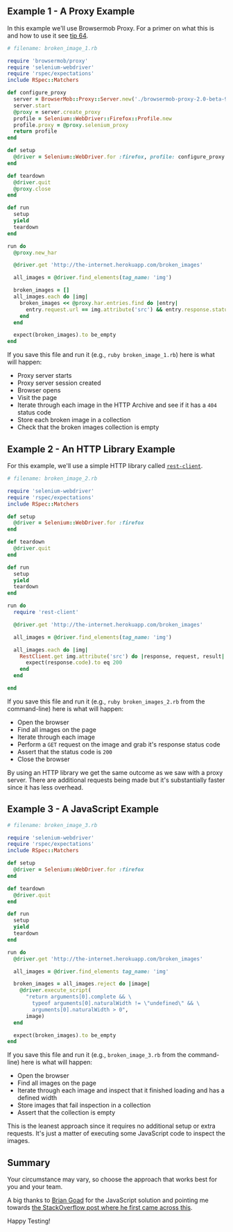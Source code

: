 ## Example 1 - A Proxy Example

In this example we'll use Browsermob Proxy. For a primer on what this is and how to use it see [tip 64](/tips/64-limit-bandwidth).

```ruby
# filename: broken_image_1.rb

require 'browsermob/proxy'
require 'selenium-webdriver'
require 'rspec/expectations'
include RSpec::Matchers

def configure_proxy
  server = BrowserMob::Proxy::Server.new('./browsermob-proxy-2.0-beta-9/bin/browsermob-proxy')
  server.start
  @proxy = server.create_proxy
  profile = Selenium::WebDriver::Firefox::Profile.new
  profile.proxy = @proxy.selenium_proxy
  return profile
end

def setup
  @driver = Selenium::WebDriver.for :firefox, profile: configure_proxy
end

def teardown
  @driver.quit
  @proxy.close
end

def run
  setup
  yield
  teardown
end

run do
  @proxy.new_har

  @driver.get 'http://the-internet.herokuapp.com/broken_images'

  all_images = @driver.find_elements(tag_name: 'img')

  broken_images = []
  all_images.each do |img|
    broken_images << @proxy.har.entries.find do |entry|
      entry.request.url == img.attribute('src') && entry.response.status == 404
    end
  end

  expect(broken_images).to be_empty
end
```

If you save this file and run it (e.g., `ruby broken_image_1.rb`) here is what will happen:

+ Proxy server starts
+ Proxy server session created
+ Browser opens
+ Visit the page
+ Iterate through each image in the HTTP Archive and see if it has a `404` status code
+ Store each broken image in a collection
+ Check that the broken images collection is empty

## Example 2 - An HTTP Library Example

For this example, we'll use a simple HTTP library called [`rest-client`](https://github.com/rest-client/rest-client).

```ruby
# filename: broken_image_2.rb

require 'selenium-webdriver'
require 'rspec/expectations'
include RSpec::Matchers

def setup
  @driver = Selenium::WebDriver.for :firefox
end

def teardown
  @driver.quit
end

def run
  setup
  yield
  teardown
end

run do
  require 'rest-client'

  @driver.get 'http://the-internet.herokuapp.com/broken_images'

  all_images = @driver.find_elements(tag_name: 'img')

  all_images.each do |img|
    RestClient.get img.attribute('src') do |response, request, result|
      expect(response.code).to eq 200
    end
  end

end
```

If you save this file and run it (e.g., `ruby broken_images_2.rb` from the command-line) here is what will happen:

+ Open the browser
+ Find all images on the page
+ Iterate through each image
+ Perform a `GET` request on the image and grab it's response status code
+ Assert that the status code is `200`
+ Close the browser

By using an HTTP library we get the same outcome as we saw with a proxy server. There are additional requests being made but it's substantially faster since it has less overhead.

## Example 3 - A JavaScript Example

```ruby
# filename: broken_image_3.rb

require 'selenium-webdriver'
require 'rspec/expectations'
include RSpec::Matchers

def setup
  @driver = Selenium::WebDriver.for :firefox
end

def teardown
  @driver.quit
end

def run
  setup
  yield
  teardown
end

run do
  @driver.get 'http://the-internet.herokuapp.com/broken_images'

  all_images = @driver.find_elements tag_name: 'img'

  broken_images = all_images.reject do |image|
    @driver.execute_script(
      "return arguments[0].complete && \
        typeof arguments[0].naturalWidth != \"undefined\" && \
        arguments[0].naturalWidth > 0",
      image)
  end

  expect(broken_images).to be_empty
end
```

If you save this file and run it (e.g., `broken_image_3.rb` from the command-line) here is what will happen:

+ Open the browser
+ Find all images on the page
+ Iterate through each image and inspect that it finished loading and has a defined width
+ Store images that fail inspection in a collection
+ Assert that the collection is empty

This is the leanest approach since it requires no additional setup or extra requests. It's just a matter of executing some JavaScript code to inspect the images.

## Summary

Your circumstance may vary, so choose the approach that works best for you and your team.

A big thanks to [Brian Goad](https://twitter.com/bbbco) for the JavaScript solution and pointing me towards [the StackOverflow post where he first came across this](http://stackoverflow.com/questions/16784534/find-broken-images-in-page-image-replace-by-another-image/).

Happy Testing!
